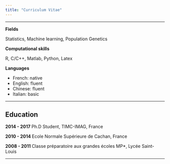 ```yaml
---
title: "Curriculum Vitae"
---
```


----

**Fields**  

Statistics, Machine learning, Population Genetics

**Computational skills**

R, C/C++, Matlab, Python, Latex

**Languages** 

- French: native
- English: fluent
- Chinese: fluent
- Italian: basic

----

## Education

**2014 - 2017 ** Ph.D Student, TIMC-IMAG, France  

**2010 - 2014 ** Ecole Normale Supérieure de Cachan, France

**2008 - 2011 ** Classe préparatoire aux grandes écoles MP*, Lycée Saint-Louis

----


